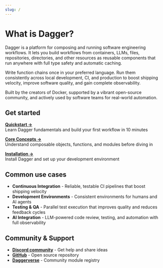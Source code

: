 ```yaml
---
slug: /
---
```



# What is Dagger?

Dagger is a platform for composing and running software engineering workflows. It lets you build workflows from containers, LLMs, files, repositories, directories, and other resources as reusable components that run anywhere with full type safety and automatic caching.

Write function chains once in your preferred language. Run them consistently across local development, CI, and production to boost shipping velocity, improve software quality, and gain complete observability.

Built by the creators of Docker, supported by a vibrant open-source community, and actively used by software teams for real-world automation.

## Get started

[**Quickstart →**](./quickstart/ci)<br />
Learn Dagger fundamentals and build your first workflow in 10 minutes

[**Core Concepts →**](./quickstart)<br />
Understand composable objects, functions, and modules before diving in

[**Installation →**](./install)<br />
Install Dagger and set up your development environment

## Common use cases

- **Continuous Integration** - Reliable, testable CI pipelines that boost shipping velocity
- **Development Environments** - Consistent environments for humans and AI agents
- **Testing & QA** - Parallel test execution that improves quality and reduces feedback cycles
- **AI Integration** - LLM-powered code review, testing, and automation with full observability

## Community & Support

- [**Discord community**](https://discord.gg/dagger-io) - Get help and share ideas
- [**GitHub**](https://github.com/dagger/dagger) - Open source repository
- [**Daggerverse**](https://daggerverse.dev) - Community module registry